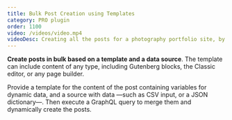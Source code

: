```yaml
---
title: Bulk Post Creation using Templates
category: PRO plugin
order: 1100
video: /videos/video.mp4
videoDesc: Creating all the posts for a photography portfolio site, by providing the URLs of all the photos to embed.
---
```


**Create posts in bulk based on a template and a data source**. The template can include content of any type, including Gutenberg blocks, the Classic editor, or any page builder.

Provide a template for the content of the post containing variables for dynamic data, and a source with data —such as CSV input, or a JSON dictionary—. Then execute a GraphQL query to merge them and dynamically create the posts.
